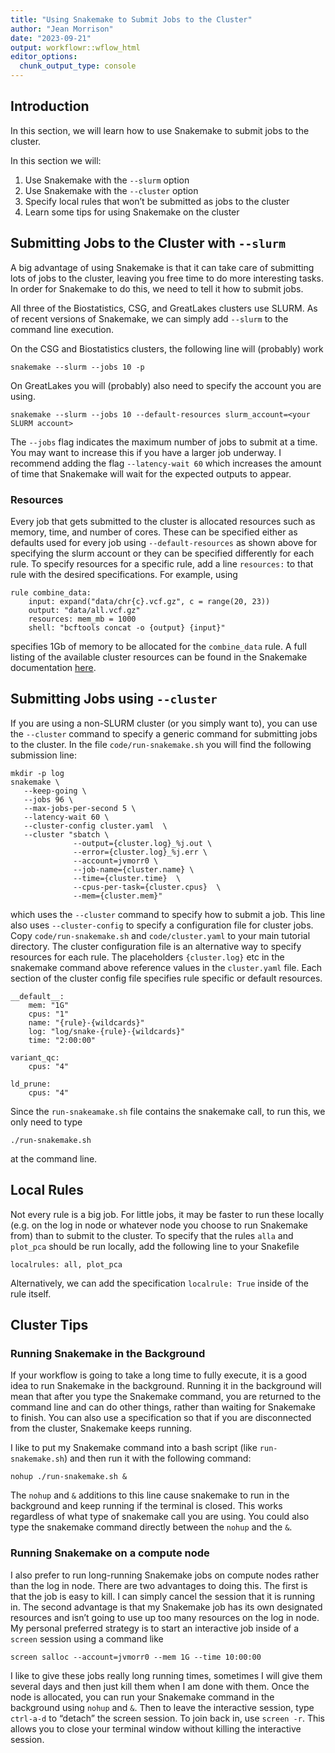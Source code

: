 ```yaml
---
title: "Using Snakemake to Submit Jobs to the Cluster"
author: "Jean Morrison"
date: "2023-09-21"
output: workflowr::wflow_html
editor_options:
  chunk_output_type: console
---
```


## Introduction

In this section, we will learn how to use Snakemake to submit jobs to the cluster.

In this section we will:

1. Use Snakemake with the `--slurm` option
2. Use Snakemake with the `--cluster` option
3. Specify local rules that won't be submitted as jobs to the cluster
3. Learn some tips for using Snakemake on the cluster


## Submitting Jobs to the Cluster with `--slurm`

A big advantage of using Snakemake is that it can take care of submitting lots of jobs to the cluster, leaving you free time to do more interesting tasks. In order for Snakemake to do this, we need to tell it how to submit jobs. 

All three of the Biostatistics, CSG, and GreatLakes clusters use SLURM. As of recent versions of Snakemake, we can simply add `--slurm` to the command line execution. 

On the CSG and Biostatistics clusters, the following line will (probably) work

```
snakemake --slurm --jobs 10 -p 
```

On GreatLakes you will (probably) also need to specify the account you are using.

```
snakemake --slurm --jobs 10 --default-resources slurm_account=<your SLURM account>
```

The `--jobs` flag indicates the maximum number of jobs to submit at a time. You may want to increase this if you have a larger job underway. I recommend adding the flag `--latency-wait 60` which increases the amount of time that Snakemake will wait for the expected outputs to appear. 

### Resources

Every job that gets submitted to the cluster is allocated resources such as memory, time, and number of cores. These can be specified either as defaults used for every job using `--default-resources` as shown above for specifying the slurm account or they can be specified differently for each rule. To specify resources for a specific rule, add a line `resources:` to that rule with the desired specifications. For example, using 

```
rule combine_data:
    input: expand("data/chr{c}.vcf.gz", c = range(20, 23))
    output: "data/all.vcf.gz"
    resources: mem_mb = 1000
    shell: "bcftools concat -o {output} {input}"
```
specifies 1Gb of memory to be allocated for the `combine_data` rule. A full listing of the available cluster resources can be found in the Snakemake documentation [here](https://snakemake.readthedocs.io/en/stable/executing/cluster.html).

## Submitting Jobs using `--cluster`

If you are using a non-SLURM cluster (or you simply want to), you can use the `--cluster` command to specify a generic command for submitting jobs to the cluster. In the file `code/run-snakemake.sh` you will find the following submission line:

```
mkdir -p log
snakemake \
   --keep-going \
   --jobs 96 \
   --max-jobs-per-second 5 \
   --latency-wait 60 \
   --cluster-config cluster.yaml  \
   --cluster "sbatch \
              --output={cluster.log}_%j.out \
              --error={cluster.log}_%j.err \
              --account=jvmorr0 \
              --job-name={cluster.name} \
              --time={cluster.time}  \
              --cpus-per-task={cluster.cpus}  \
              --mem={cluster.mem}"
```

which uses the `--cluster` command to specify how to submit a job. This line also uses `--cluster-config` to specify a configuration file for cluster jobs. Copy `code/run-snakemake.sh` and `code/cluster.yaml` to your main tutorial directory. The cluster configuration file is an alternative way to specify resources for each rule. The placeholders `{cluster.log}` etc in the snakemake command above reference values in the `cluster.yaml` file. Each section of the cluster config file specifies rule specific or default resources. 

```
__default__:
    mem: "1G"
    cpus: "1"
    name: "{rule}-{wildcards}"
    log: "log/snake-{rule}-{wildcards}"
    time: "2:00:00"

variant_qc:
    cpus: "4"

ld_prune:
    cpus: "4"
```

Since the `run-snakeamake.sh` file contains the snakemake call, to run this, we only need to type 

```
./run-snakemake.sh
```

at the command line. 

## Local Rules 

Not every rule is a big job. For little jobs, it may be faster to run these locally (e.g. on the log in node or whatever node you choose to run Snakemake from) than to submit to the cluster. To specify that the rules `alla` and `plot_pca` should be run locally, add the following line to your Snakefile

```
localrules: all, plot_pca
```

Alternatively, we can add the specification `localrule: True` inside of the rule itself.


## Cluster Tips

### Running Snakemake in the Background

If your workflow is going to take a long time to fully execute, it is a good idea to run Snakemake in the background. Running it in the background will mean that after you type the Snakemake command, you are returned to the command line and can do other things, rather than waiting for Snakemake to finish. You can also use a specification so that if you are disconnected from the cluster, Snakemake keeps running. 

I like to put my Snakemake command into a bash script (like `run-snakemake.sh`) and then run it with the following command:

```
nohup ./run-snakemake.sh &
```

The `nohup` and `&` additions to this line cause snakemake to run in the background and keep running if the terminal is closed. This works regardless of what type of snakemake call you are using. You could also type the snakemake command directly between the `nohup` and the `&`.

### Running Snakemake on a compute node

I also prefer to run long-running Snakemake jobs on compute nodes rather than the log in node. There are two advantages to doing this. The first is that the job is easy to kill. I can simply cancel the session that it is running in. The second advantage is that my Snakemake job has its own designated resources and isn't going to use up too many resources on the log in node. My personal preferred strategy is to start an interactive job inside of a `screen` session using a command like 

```
screen salloc --account=jvmorr0 --mem 1G --time 10:00:00
```

I like to give these jobs really long running times, sometimes I will give them several days and then just kill them when I am done with them. Once the node is allocated, you can run your Snakemake command in the background using `nohup` and `&`. Then to leave the interactive session, type `ctrl-a-d` to "detach" the screen session. To join back in, use `screen -r`. This allows you to close your terminal window without killing the interactive session.
